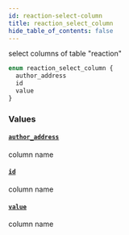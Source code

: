 ```yaml
---
id: reaction-select-column
title: reaction_select_column
hide_table_of_contents: false
---
```



select columns of table "reaction"

```graphql
enum reaction_select_column {
  author_address
  id
  value
}
```


### Values

#### [`author_address`](#)

column name


#### [`id`](#)

column name


#### [`value`](#)

column name




